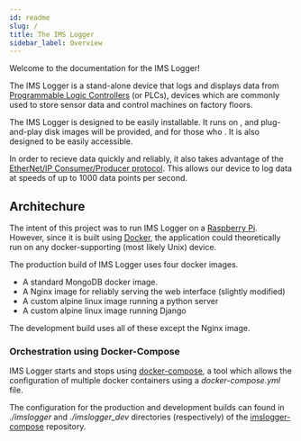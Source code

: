 ```yaml
---
id: readme
slug: /
title: The IMS Logger
sidebar_label: Overview
---
```


Welcome to the documentation for the IMS Logger!

The IMS Logger is a stand-alone device that logs and displays data from
[Programmable Logic Controllers](https://en.wikipedia.org/wiki/Programmable_logic_controller)
(or PLCs), devices which are commonly used to store sensor data and control
machines on factory floors.

The IMS Logger is designed to be easily installable. It runs on
, and plug-and-play disk images
will be provided, and for those who . It is also designed to be easily accessible.

In order to recieve data quickly and reliably, it also takes advantage of the
[EtherNet/IP Consumer/Producer protocol](https://www.odva.org/wp-content/uploads/2020/05/PUB00138R6-Tech-Series-EtherNetIP.pdf).
This allows our device to log data at speeds of up to 1000 data points per second.

## Architechure

The intent of this project was to run IMS Logger on a
[Raspberry Pi](https://en.wikipedia.org/wiki/Raspberry_Pi). However, since it is
built using [Docker](https://en.wikipedia.org/wiki/Docker_(software)), the
application could theoretically run on any docker-supporting (most likely Unix) device.

The production build of IMS Logger uses four docker images.
* A standard MongoDB docker image.
* A Nginx image for reliably serving the web interface (slightly modified)
* A custom alpine linux image running a python server
* A custom alpine linux image running Django

The development build uses all of these except the Nginx image.

### Orchestration using Docker-Compose

IMS Logger starts and stops using
[docker-compose](https://docs.docker.com/compose/), a tool which allows the
configuration of multiple docker containers using a *docker-compose.yml* file.

The configuration for the production and development builds can found in *./imslogger*
and *./imslogger_dev* directories (respectively) of the
[imslogger-compose](https://github.com/IntegratedMillSystems/imslogger-compose)
repository.
